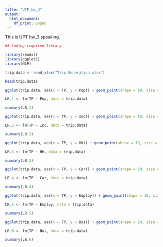 ```yaml
---
title: "UTP_hw_3"
output:
  html_document:
    df_print: paged
---
```


This is UPT hw_3 speaking.

```r
## Loding required library

library(readxl)
library(ggplot2)
library(NLP)

trip.data <- read_xlsx("Trip Generation.xlsx")

head(trip.data)

ggplot(trip.data, aes(x = TP, y = Pop)) + geom_point(shape = 10, size = 5) + geom_smooth(method = lm) + labs(x = "Trip Production", y = "Person") 

LR.1 <- lm(TP ~ Pop, data = trip.data)

summary(LR.1)

ggplot(trip.data, aes(x = TP, y = Inc)) + geom_point(shape = 10, size = 5) + geom_smooth(method = lm) + labs(x = "Trip Production", y = "Inc.")

LR.2 <- lm(TP ~ Inc, data = trip.data)

summary(LR.2)

ggplot(trip.data, aes(x = TP, y = HH)) + geom_point(shape = 10, size = 5) + geom_smooth(method = lm) + labs(x = "Trip Production", y = "HH size")

LR.3 <- lm(TP ~ HH, data = trip.data)

summary(LR.3)

ggplot(trip.data, aes(x = TP, y = Car)) + geom_point(shape = 10, size = 5) + geom_smooth(method = lm) + labs(x = "Trip Production", y = "Car")

LR.4 <- lm(TP ~ Car, data = trip.data)

summary(LR.4)

ggplot(trip.data, aes(x = TP, y = Employ)) + geom_point(shape = 10, size = 5) + geom_smooth(method = lm) + labs(x = "Trip Production", y = "Employed Pop")

LR.5 <- lm(TP ~ Employ, data = trip.data)

summary(LR.5)

ggplot(trip.data, aes(x = TP, y = Bus)) + geom_point(shape = 10, size = 5) + geom_smooth(method = lm) + labs(x = "Trip Production", y = "No. of bus routes")

LR.6 <- lm(TP ~ Bus, data = trip.data)

summary(LR.6)

```

